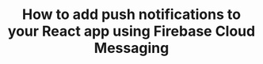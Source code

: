 ---
title: 'How to add push notifications to your React app using Firebase Cloud Messaging'
slug: post-4
publishedAt: 2024-01-20
draft: true
---